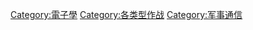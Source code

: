 {{Catmore}}

[[Category:電子學|Category:電子學]]
[[Category:各类型作战|Category:各类型作战]]
[[Category:军事通信|Category:军事通信]]